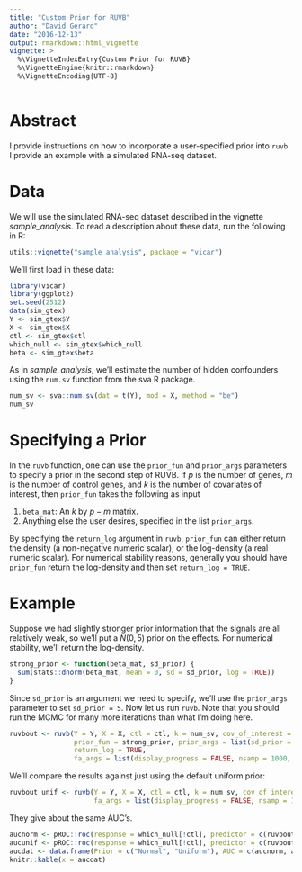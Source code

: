 ```yaml
---
title: "Custom Prior for RUVB"
author: "David Gerard"
date: "2016-12-13"
output: rmarkdown::html_vignette
vignette: >
  %\VignetteIndexEntry{Custom Prior for RUVB}
  %\VignetteEngine{knitr::rmarkdown}
  %\VignetteEncoding{UTF-8}
---
```


# Abstract

I provide instructions on how to incorporate a user-specified prior into `ruvb`. 
I provide an example with a simulated RNA-seq dataset.

# Data

We will use the simulated RNA-seq dataset described in the vignette _sample\_analysis_. To read a description about these data, run the following in R:
```r
utils::vignette("sample_analysis", package = "vicar")
```

We'll first load in these data:
```r
library(vicar)
library(ggplot2)
set.seed(2512)
data(sim_gtex)
Y <- sim_gtex$Y
X <- sim_gtex$X
ctl <- sim_gtex$ctl
which_null <- sim_gtex$which_null
beta <- sim_gtex$beta
```

As in _sample\_analysis_, we'll estimate the number of hidden confounders using the `num.sv` function from the sva R package.
```r
num_sv <- sva::num.sv(dat = t(Y), mod = X, method = "be")
num_sv
```

# Specifying a Prior

In the `ruvb` function, one can use the `prior_fun` and `prior_args` parameters to specify a prior in the second step of RUVB. If $p$ is the number of genes, $m$ is the number of control genes, and $k$ is the number of covariates of interest, then `prior_fun` takes the following as input

1. `beta_mat`: An $k$ by $p - m$ matrix.
2. Anything else the user desires, specified in the list `prior_args`.

By specifying the `return_log` argument in `ruvb`, `prior_fun` can either return the density (a non-negative numeric scalar), or the log-density (a real numeric scalar). For numerical stability reasons, generally you should have `prior_fun` return the log-density and then set `return_log = TRUE`.

# Example

Suppose we had slightly stronger prior information that the signals are all relatively weak, so we'll put a $N(0, 5)$ prior on the effects. For numerical stability, we'll return the log-density.

```r
strong_prior <- function(beta_mat, sd_prior) {
  sum(stats::dnorm(beta_mat, mean = 0, sd = sd_prior, log = TRUE))
}
```

Since `sd_prior` is an argument we need to specify, we'll use the `prior_args` parameter to set `sd_prior = 5`. Now let us run `ruvb`. Note that you should run the MCMC for many more iterations than what I'm doing here.
```r
ruvbout <- ruvb(Y = Y, X = X, ctl = ctl, k = num_sv, cov_of_interest = 2,
                prior_fun = strong_prior, prior_args = list(sd_prior = 5),
                return_log = TRUE,
                fa_args = list(display_progress = FALSE, nsamp = 1000, thin = 1))
```

We'll compare the results against just using the default uniform prior:
```r
ruvbout_unif <- ruvb(Y = Y, X = X, ctl = ctl, k = num_sv, cov_of_interest = 2,
                     fa_args = list(display_progress = FALSE, nsamp = 1000, thin = 1))
```

They give about the same AUC's.
```r
aucnorm <- pROC::roc(response = which_null[!ctl], predictor = c(ruvbout$lfsr2))$auc
aucunif <- pROC::roc(response = which_null[!ctl], predictor = c(ruvbout_unif$lfsr2))$auc
aucdat <- data.frame(Prior = c("Normal", "Uniform"), AUC = c(aucnorm, aucunif))
knitr::kable(x = aucdat)
```
